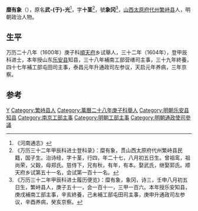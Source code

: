 '''糜有象'''（{{bd|1576年||？|catIdx=}}），原名'''武-{于}-光'''<ref>《河南通志》</ref>，字'''十茎'''<ref>《万历三十二年甲辰科进士登科录》：糜有象，贯山西太原府代州繁峙县民籍，国子生。治诗经，字十茎，行四，年二十七，八月初五日生。曾祖鸾，祖尚荣，父穀，母郑氏。慈侍下，兄有秋，有年，有本。娶武氏，继娶郭氏。顺天府乡试第五十一名，会试第一百十一名。</ref>，號'''象冈'''<ref>《万历三十二年甲辰科进士履历便览》：糜有象，象冈，诗三，壬申八月初五日生，繁峙县人，庚子五十一，会一百十一，三甲一百六。本年授乐安知县，庚戌補南工部主事，辛亥終養，己未補工部屯田司主事，庚申升通政司左参议，辛酉养病，癸亥京察。</ref>，[[山西|山西]][[太原府|太原府]][[代州|代州]][[繁峙县|繁峙县]]人，明朝政治人物。

== 生平 ==
万历二十八年（1600年）庚子科[[順天府|順天府]]乡试舉人，三十二年（1604年），登甲辰科进士，本年授山东[[乐安县|乐安县]]知县，三十八年補南工部营缮司主事，三十九年終養，四十七年補工部屯田司主事，泰昌元年升通政司左参议，天启元年养病，三年京察。

==参考==
{{reflist}}

{{start box}}
{{s-off}}
{{s-before|[[孟楠_(萬曆進士)|孟楠]]<br>}}
{{s-title|明朝乐安县知县|1605年-1610年}}
{{s-after|陳秉良<br>廣東舉人}}
{{end box}}

{{萬曆三十二年甲辰科殿試金榜}}

{{Authority control}}

{{DEFAULTSORT:}}
[[Category:糜姓|Y]]
[[Category:繁峙县人|Category:繁峙县人]]
[[Category:萬曆二十八年庚子科舉人|Category:萬曆二十八年庚子科舉人]]
[[Category:明朝乐安县知县|Category:明朝乐安县知县]]
[[Category:南京工部主事|Category:南京工部主事]]
[[Category:明朝工部主事|Category:明朝工部主事]]
[[Category:明朝通政使司參議|Category:明朝通政使司參議]]


{{明朝人物小作品}}